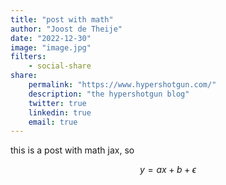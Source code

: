 ```yaml
---
title: "post with math"
author: "Joost de Theije"
date: "2022-12-30"
image: "image.jpg"
filters:
    - social-share
share:
    permalink: "https://www.hypershotgun.com/"
    description: "the hypershotgun blog"
    twitter: true
    linkedin: true
    email: true
---
```


this is a post with math jax, so

$$
y = ax+b + \epsilon
$$